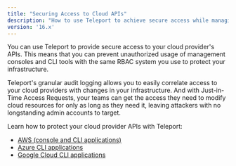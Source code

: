 ```yaml
---
title: "Securing Access to Cloud APIs"
description: "How to use Teleport to achieve secure access while managing your cloud-based infrastructure."
version: '16.x'
---
```


You can use Teleport to provide secure access to your cloud provider's APIs.
This means that you can prevent unauthorized usage of management consoles and
CLI tools with the same RBAC system you use to protect your infrastructure.

Teleport's granular audit logging allows you to easily correlate access to
your cloud providers with changes in your infrastructure. And with Just-in-Time
Access Requests, your teams can get the access they need to modify cloud
resources for only as long as they need it, leaving attackers with no
longstanding admin accounts to target.

Learn how to protect your cloud provider APIs with Teleport:

- [AWS (console and CLI applications)](/ver/16.x/application-access/cloud-apis/aws-console)
- [Azure CLI applications](/ver/16.x/application-access/cloud-apis/azure)
- [Google Cloud CLI applications](/ver/16.x/application-access/cloud-apis/google-cloud)

